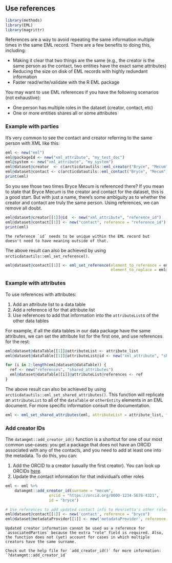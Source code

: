 ## Use references

```r
library(methods)
library(EML)
library(magrittr)
```

References are a way to avoid repeating the same information multiple times in the same EML record. There are a few benefits to doing this, including:
    
-   Making it clear that two things are the same (e.g., the creator is the same person as the contact, two entities have the exact same attributes)
-   Reducing the size on disk of EML records with highly redundant information
-   Faster read/write/validate with the R EML package

You may want to use EML references if you have the following scenarios (not exhaustive):
    
-   One person has multiple roles in the dataset (creator, contact, etc)
-   One or more entities shares all or some attributes

### Example with parties

It's very common to see the contact and creator referring to the same person with XML like this:
    
``` r
eml <- new("eml")
eml@packageId <- new("xml_attribute", "my_test_doc")
eml@system <- new("xml_attribute", "my_system")
eml@dataset@creator  <- c(arcticdatautils::eml_creator("Bryce", "Mecum"))
eml@dataset@contact <- c(arcticdatautils::eml_contact("Bryce", "Mecum"))
print(eml)
```

So you see those two times Bryce Mecum is referenced there? If you mean to state that Bryce Mecum is the creator and contact for the dataset, this is a good start. But with just a name, there's some ambiguity as to whether the creator and contact are truly the same person. Using references, we can remove all doubt.

``` r
eml@dataset@creator[[1]]@id  <- new("xml_attribute", "reference_id")
eml@dataset@contact[[1]] <- new("contact", reference = "reference_id")
print(eml)
```

```block
The reference `id` needs to be unique within the EML record but doesn't need to have meaning outside of that.
```

The above result can also be achieved by using `arcticdatautils::eml_set_reference()`. 

```r
eml@dataset@contact[[1]] <- eml_set_reference(element_to_reference = eml@dataset@creator[[1]],
                                              element_to_replace = eml@dataset@contact[[1]])
```

### Example with attributes

To use references with attributes:

1. Add an attribute list to a data table
2. Add a reference id for that attribute list
3. Use references to add that information into the `attributeList`s of the other data tables

For example, if all the data tables in our data package have the same attributes, we can set the attribute list for the first one, and use references for the rest:

``` r
eml@dataset@dataTable[[1]]@attributeList <- attribute_list
eml@dataset@dataTable[[1]]@attributeList@id <- new("xml_attribute", "shared_attributes")

for (i in 2:length(eml@dataset@dataTable)) {
  ref <- new("references", "shared_attributes")
  eml@dataset@dataTable[[i]]@attributeList@references <- ref
}
```

The above result can also be achieved by using `arcticdatautils::eml_set_shared_attributes()`. This function will replicate an `attributeList` to all of the `dataTable` or `otherEntity` elements in an EML document. For more specific information consult the documentation. 

```r
eml <- eml_set_shared_attributes(eml, attributeList = attribute_list, type = 'dataTable')
```

### Add creator IDs

The `datamgmt::add_creator_id()` function is a shortcut for one of our most common use-cases: you get a package that does not have an ORCID associated with any of the contacts, and you need to add at least one into the metadata. To do this, you can:

1. Add the ORCID to a creator (usually the first creator). You can look up ORCIDs [here](https://orcid.org/orcid-search/search). 
2. Update the contact information for that individual's other roles

```r
eml <- eml %>%
    datamgmt::add_creator_id(surname = "mecum",
                   orcid = "https://orcid.org/0000-1234-5678-4321",
                   id = "bryce")

# Use references to add updated contact info to Henrietta's other roles
eml@dataset@contact[[1]] <- new('contact', reference = "bryce")
eml@dataset@metadataProvider[[1]] <- new('metadataProvider', reference = "bryce")
```

```block
Updated creator information cannot be used as a reference for `associatedParties` because the extra "role" field is required. Also, the function does not (yet) account for cases in which multiple creators have the same surname.

Check out the help file for `add_creator_id()` for more information: 
`?datamgmt::add_creator_id`
```
